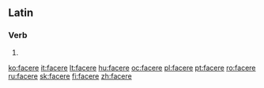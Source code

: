 ==Latin==
===Verb===
{{la-verb-form|facere}}

# {{conjugation of|[[facio#Latin|faciō]]||pres|act|inf|lang=la}}
[[ko:facere]]
[[it:facere]]
[[lt:facere]]
[[hu:facere]]
[[oc:facere]]
[[pl:facere]]
[[pt:facere]]
[[ro:facere]]
[[ru:facere]]
[[sk:facere]]
[[fi:facere]]
[[zh:facere]]
